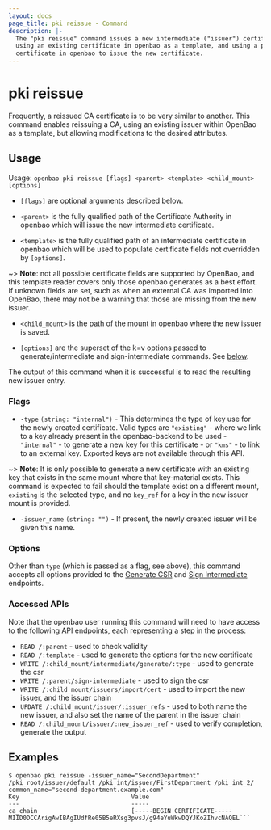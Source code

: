 ```yaml
---
layout: docs
page_title: pki reissue - Command
description: |-
  The "pki reissue" command issues a new intermediate ("issuer") certificate,
  using an existing certificate in openbao as a template, and using a parent
  certificate in openbao to issue the new certificate.
---
```


# pki reissue

Frequently, a reissued CA certificate is to be very similar to another.
This command enables reissuing a CA, using an existing issuer within
OpenBao as a template, but allowing modifications to the desired attributes.

## Usage

Usage: `openbao pki reissue [flags] <parent> <template> <child_mount> [options]`

- `[flags]` are optional arguments described below.

- `<parent>` is the fully qualified path of the Certificate Authority in openbao
  which will issue the new intermediate certificate.

- `<template>` is the fully qualified path of an intermediate certificate in openbao
  which will be used to populate certificate fields not overridden by `[options]`.

~> **Note**: not all possible certificate fields are supported by OpenBao, and
  this template reader covers only those openbao generates as a best effort.  If
  unknown fields are set, such as when an external CA was imported into OpenBao,
  there may not be a warning that those are missing from the new issuer.

- `<child_mount>` is the path of the mount in openbao where the new issuer is saved.

- `[options]` are the superset of the k=v options passed to generate/intermediate
  and sign-intermediate commands.  See [below](/vault/docs/commands/pki/reissue#options).

The output of this command when it is successful is to read the resulting new
issuer entry.

### Flags

- `-type` `(string: "internal")` - This determines the type of key use for the
   newly created certificate.  Valid types are `"existing"` - where we link to
   a key already present in the openbao-backend to be used - `"internal"` - to
   generate a new key for this certificate - or `"kms"` - to link to an external
   key.  Exported keys are not available through this API.

~> **Note**: It is only possible to generate a new certificate with an existing
   key that exists in the same mount where that key-material exists.  This
   command is expected to fail should the template exist on a different mount,
   `existing` is the selected type, and no `key_ref` for a key in the new issuer
   mount is provided.

- `-issuer_name` `(string: "")` - If present, the newly created issuer will be
   given this name.

### Options

Other than `type` (which is passed as a flag, see above), this command accepts
all options provided to the
[Generate CSR](/vault/api-docs/secret/pki#generate-intermediate-csr) and
[Sign Intermediate](/vault/api-docs/secret/pki#sign-intermediate) endpoints.

### Accessed APIs

Note that the openbao user running this command will need to have access to the
following API endpoints, each representing a step in the process:

 - `READ /:parent` - used to check validity
 - `READ /:template` - used to generate the options for the new certificate
 - `WRITE /:child_mount/intermediate/generate/:type` - used to generate the csr
 - `WRITE /:parent/sign-intermediate` - used to sign the csr
 - `WRITE /:child_mount/issuers/import/cert` - used to import the new issuer,
 and the issuer chain
 - `UPDATE /:child_mount/issuer/:issuer_refs` - used to both name the new
 issuer, and also set the name of the parent in the issuer chain
 - `READ /:child_mount/issuer/:new_issuer_ref` - used to verify completion,
 generate the output

## Examples

```shell-session
$ openbao pki reissue -issuer_name="SecondDepartment" /pki_root/issuer/default /pki_int/issuer/FirstDepartment /pki_int_2/ common_name="second-department.example.com"
Key                               Value
---                               -----
ca_chain                          [-----BEGIN CERTIFICATE-----
MIID0DCCArigAwIBAgIUdfRe05B5eRXsg3pvsJ/g94eYuWkwDQYJKoZIhvcNAQEL```
